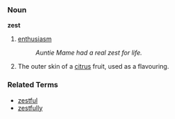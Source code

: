 ===Noun===
'''zest'''

# [[enthusiasm]]
#: ''Auntie Mame had a real zest for life.''
# The outer skin of a [[citrus]] fruit, used as a flavouring.

===Related Terms===
*[[zestful]]
*[[zestfully]]